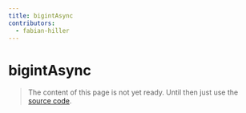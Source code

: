 ```yaml
---
title: bigintAsync
contributors:
  - fabian-hiller
---
```


# bigintAsync

> The content of this page is not yet ready. Until then just use the [source code](https://github.com/fabian-hiller/valibot/blob/main/library/src/schemas/bigint/bigintAsync.ts).
